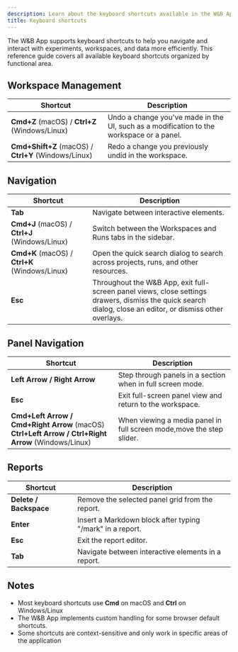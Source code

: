 ```yaml
---
description: Learn about the keyboard shortcuts available in the W&B App.
title: Keyboard shortcuts
---
```


The W&B App supports keyboard shortcuts to help you navigate and interact with experiments, workspaces, and data more efficiently. This reference guide covers all available keyboard shortcuts organized by functional area.

## Workspace Management

| Shortcut | Description |
|----------|-------------|
| **Cmd+Z** (macOS) / **Ctrl+Z** (Windows/Linux) | Undo a change you've made in the UI, such as a modification to the workspace or a panel. |
| **Cmd+Shift+Z** (macOS) / **Ctrl+Y** (Windows/Linux) | Redo a change you previously undid in the workspace. |

## Navigation

| Shortcut | Description |
|----------|-------------|
| **Tab** | Navigate between interactive elements. |
| **Cmd+J** (macOS) / **Ctrl+J** (Windows/Linux) | Switch between the Workspaces and Runs tabs in the sidebar. |
| **Cmd+K** (macOS) / **Ctrl+K** (Windows/Linux) | Open the quick search dialog to search across projects, runs, and other resources. |
| **Esc** | Throughout the W&B App, exit full-screen panel views, close settings drawers, dismiss the quick search dialog, close an editor, or dismiss other overlays. |

## Panel Navigation

| Shortcut | Description |
|----------|-------------|
| **Left Arrow / Right Arrow** | Step through panels in a section when in full screen mode. |
| **Esc** | Exit full-screen panel view and return to the workspace. |
| **Cmd+Left Arrow / Cmd+Right Arrow** (macOS)<br/>**Ctrl+Left Arrow / Ctrl+Right Arrow** (Windows/Linux) | When viewing a media panel in full screen mode,move the step slider. |

## Reports

| Shortcut | Description |
|----------|-------------|
| **Delete / Backspace** | Remove the selected panel grid from the report. |
| **Enter** | Insert a Markdown block after typing "/mark" in a report. |
| **Esc** | Exit the report editor. |
| **Tab** | Navigate between interactive elements in a report. |

## Notes

- Most keyboard shortcuts use **Cmd** on macOS and **Ctrl** on Windows/Linux
- The W&B App implements custom handling for some browser default shortcuts.
- Some shortcuts are context-sensitive and only work in specific areas of the application 